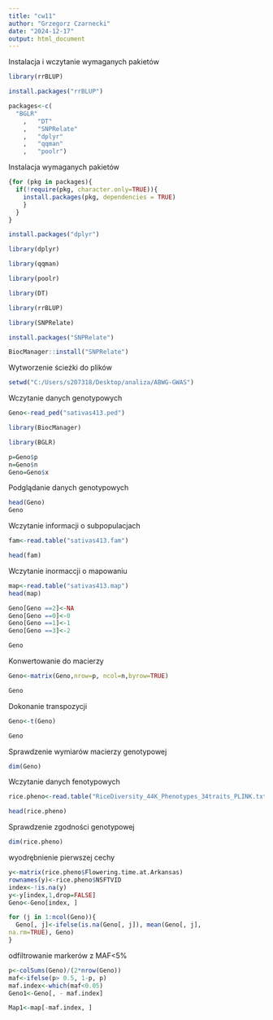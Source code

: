 ---
title: "cw11"
author: "Grzegorz Czarnecki"
date: "2024-12-17"
output: html_document
---
Instalacja i wczytanie wymaganych pakietów
```{r}
library(rrBLUP)
```
```{r}
install.packages("rrBLUP")
```
```{r}
packages<-c(
  "BGLR"
    ,   "DT"
    ,   "SNPRelate"
    ,   "dplyr"
    ,   "qqman"
    ,   "poolr")
```
Instalacja wymaganych pakietów
```{r}
{for (pkg in packages){
  if(!require(pkg, character.only=TRUE)){
    install.packages(pkg, dependencies = TRUE)
    }
  }
}
```


```{r}
install.packages("dplyr")
```
```{r}
library(dplyr)
```
```{r}
library(qqman)
```
```{r}
library(poolr)
```
```{r}
library(DT)
```
```{r}
library(rrBLUP)
```
```{r}
library(SNPRelate)
```
```{r}
install.packages("SNPRelate")
```
```{r}
BiocManager::install("SNPRelate")
```
Wytworzenie ścieżki do plików
```{r}
setwd("C:/Users/s207318/Desktop/analiza/ABWG-GWAS")

```
Wczytanie danych genotypowych
```{r}
Geno<-read_ped("sativas413.ped")
```
```{r}
library(BiocManager)
```
```{r}
library(BGLR)
```
```{r}
p=Geno$p
n=Geno$n
Geno=Geno$x
```
Podglądanie danych genotypowych
```{r}
head(Geno)
Geno
```
Wczytanie informacji o subpopulacjach
```{r}
fam<-read.table("sativas413.fam")
```

```{r}
head(fam)
```
Wczytanie inormaccji o mapowaniu
```{r}
map<-read.table("sativas413.map")
head(map)
```
```{r}
Geno[Geno ==2]<-NA
Geno[Geno ==0]<-0
Geno[Geno ==1]<-1
Geno[Geno ==3]<-2
```

```{r}
Geno
```
Konwertowanie do macierzy
```{r}
Geno<-matrix(Geno,nrow=p, ncol=n,byrow=TRUE)
```
```{r}
Geno
```
Dokonanie transpozycji
```{r}
Geno<-t(Geno)
```
```{r}
Geno
```
Sprawdzenie wymiarów macierzy genotypowej
```{r}
dim(Geno)
```
Wczytanie danych fenotypowych
```{r}
rice.pheno<-read.table("RiceDiversity_44K_Phenotypes_34traits_PLINK.txt", header = TRUE, stringsAsFactors = FALSE,sep="\t")
```
```{r}
head(rice.pheno)
```
Sprawdzenie zgodności genotypowej
```{r}
dim(rice.pheno)
```
wyodrębnienie pierwszej cechy
```{r}
y<-matrix(rice.pheno$Flowering.time.at.Arkansas)
rownames(y)<-rice.pheno$NSFTVID
index<-!is.na(y)
y<-y[index,1,drop=FALSE]
Geno<-Geno[index, ]
```


```{r}
for (j in 1:ncol(Geno)){
  Geno[, j]<-ifelse(is.na(Geno[, j]), mean(Geno[, j],
na.rm=TRUE), Geno)
}
```
odfiltrowanie markerów z MAF<5%
```{r}
p<-colSums(Geno)/(2*nrow(Geno))
maf<-ifelse(p> 0.5, 1-p, p)
maf.index<-which(maf<0.05)
Geno1<-Geno[, - maf.index]
```

```{r}
Map1<-map[-maf.index, ]
```

